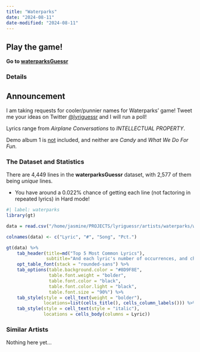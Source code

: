 ```yaml
---
title: "Waterparks"
date: "2024-08-11"
date-modified: "2024-08-11"
---
```


::: {.callout-tip appearance="simple"}
## Play the game!
::: lead
**Go to [waterparksGuessr](https://waterparksguessr.streamlit.app/)**
:::
:::

### Details

::: {.callout-note appearance="simple"}
## Announcement
I am taking requests for cooler/punnier names for Waterparks' game! Tweet me your ideas on Twitter [@lyriguessr](https://x.com/lyriguessr) and I will run a poll!
:::

Lyrics range from *Airplane Conversations* to *INTELLECTUAL PROPERTY*.

Demo album 1 is <u>not</u> included, and neither are *Candy* and *What We Do For Fun.*

### The Dataset and Statistics

There are 4,449 lines in the **waterparksGuessr** dataset, with 2,577 of them being *unique* lines. 

* You have around a 0.022% chance of getting each line (not factoring in repeated lyrics) in Hard mode! 
```r
#| label: waterparks
library(gt)

data = read.csv("/home/jasmine/PROJECTS/lyriguessr/artists/waterparks/waterparks_counts.csv")

colnames(data) <- c("Lyric", "#", "Song", "Pct.")

gt(data) %>% 
    tab_header(title=md("Top 5 Most Common Lyrics"), 
               subtitle="And each lyric's number of occurrences, and chance of showing up in Hard mode") %>%
    opt_table_font(stack = "rounded-sans") %>%
    tab_options(table.background.color = "#8D9F8E",
                table.font.weight = "bolder",
                table.font.color = "black",
                table.font.color.light = "black",
                table.font.size = "90%") %>%
    tab_style(style = cell_text(weight = "bolder"),
              locations=list(cells_title(), cells_column_labels())) %>%
    tab_style(style = cell_text(style = "italic"),
              locations = cells_body(columns = Lyric))
```

### Similar Artists

Nothing here yet...

